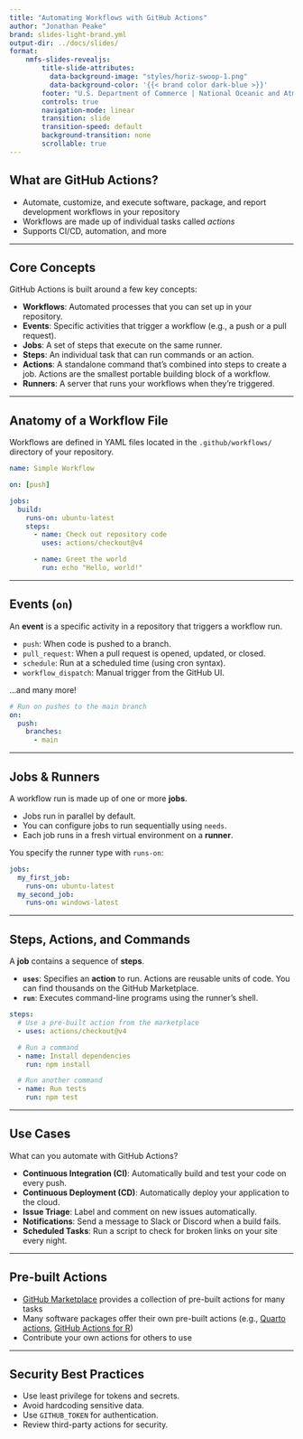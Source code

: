 ```yaml
---
title: "Automating Workflows with GitHub Actions"
author: "Jonathan Peake"
brand: slides-light-brand.yml
output-dir: ../docs/slides/
format: 
    nmfs-slides-revealjs: 
        title-slide-attributes:
          data-background-image: "styles/horiz-swoop-1.png"
          data-background-color: '{{< brand color dark-blue >}}'
        footer: "U.S. Department of Commerce | National Oceanic and Atmospheric Administration | National Marine Fisheries Service"
        controls: true
        navigation-mode: linear
        transition: slide
        transition-speed: default
        background-transition: none
        scrollable: true
---
```


## What are GitHub Actions?

-   Automate, customize, and execute software, package, and report development workflows in your repository
-   Workflows are made up of individual tasks called *actions*
-   Supports CI/CD, automation, and more

------------------------------------------------------------------------

## Core Concepts

GitHub Actions is built around a few key concepts:

-   **Workflows**: Automated processes that you can set up in your repository.
-   **Events**: Specific activities that trigger a workflow (e.g., a push or a pull request).
-   **Jobs**: A set of steps that execute on the same runner.
-   **Steps**: An individual task that can run commands or an action.
-   **Actions**: A standalone command that's combined into steps to create a job. Actions are the smallest portable building block of a workflow.
-   **Runners**: A server that runs your workflows when they're triggered.

------------------------------------------------------------------------

## Anatomy of a Workflow File

Workflows are defined in YAML files located in the `.github/workflows/` directory of your repository.

``` yaml
name: Simple Workflow

on: [push]

jobs:
  build:
    runs-on: ubuntu-latest
    steps:
      - name: Check out repository code
        uses: actions/checkout@v4

      - name: Greet the world
        run: echo "Hello, world!"
```

------------------------------------------------------------------------

## Events (`on`)

An **event** is a specific activity in a repository that triggers a workflow run.

-   `push`: When code is pushed to a branch.
-   `pull_request`: When a pull request is opened, updated, or closed.
-   `schedule`: Run at a scheduled time (using cron syntax).
-   `workflow_dispatch`: Manual trigger from the GitHub UI.

...and many more!

``` yaml
# Run on pushes to the main branch
on:
  push:
    branches:
      - main
```

------------------------------------------------------------------------

## Jobs & Runners

A workflow run is made up of one or more **jobs**.

-   Jobs run in parallel by default.
-   You can configure jobs to run sequentially using `needs`.
-   Each job runs in a fresh virtual environment on a **runner**.

You specify the runner type with `runs-on`:

``` yaml
jobs:
  my_first_job:
    runs-on: ubuntu-latest
  my_second_job:
    runs-on: windows-latest
```

------------------------------------------------------------------------

## Steps, Actions, and Commands

A **job** contains a sequence of **steps**.

-   **`uses`**: Specifies an **action** to run. Actions are reusable units of code. You can find thousands on the GitHub Marketplace.
-   **`run`**: Executes command-line programs using the runner's shell.

``` yaml
steps:
  # Use a pre-built action from the marketplace
  - uses: actions/checkout@v4

  # Run a command
  - name: Install dependencies
    run: npm install

  # Run another command
  - name: Run tests
    run: npm test
```

------------------------------------------------------------------------

## Use Cases

What can you automate with GitHub Actions?

-   **Continuous Integration (CI)**: Automatically build and test your code on every push.
-   **Continuous Deployment (CD)**: Automatically deploy your application to the cloud.
-   **Issue Triage**: Label and comment on new issues automatically.
-   **Notifications**: Send a message to Slack or Discord when a build fails.
-   **Scheduled Tasks**: Run a script to check for broken links on your site every night.

------------------------------------------------------------------------

## Pre-built Actions

-   [GitHub Marketplace](https://github.com/marketplace?type=actions) provides a collection of pre-built actions for many tasks
-   Many software packages offer their own pre-built actions (e.g., [Quarto actions](https://github.com/quarto-dev/quarto-actions), [GitHub Actions for R](https://github.com/r-lib/actions#readme))
-   Contribute your own actions for others to use

------------------------------------------------------------------------

## Security Best Practices

-   Use least privilege for tokens and secrets.
-   Avoid hardcoding sensitive data.
-   Use `GITHUB_TOKEN` for authentication.
-   Review third-party actions for security.